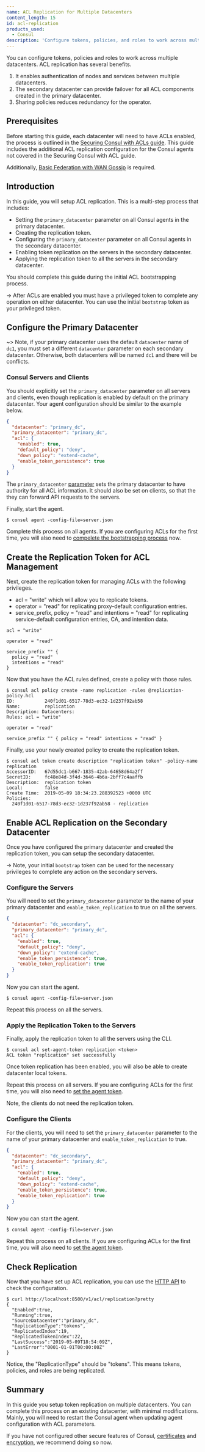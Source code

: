 ```yaml
---
name: ACL Replication for Multiple Datacenters
content_length: 15
id: acl-replication
products_used:
  - Consul
description: 'Configure tokens, policies, and roles to work across multiple datacenters.'
---
```


You can configure tokens, policies and roles to work across multiple datacenters. ACL replication has several benefits.

1. It enables authentication of nodes and services between multiple datacenters.
1. The secondary datacenter can provide failover for all ACL components created in the primary datacenter.
1. Sharing policies reduces redundancy for the operator.

## Prerequisites

Before starting this guide, each datacenter will need to have ACLs enabled, the process is outlined in the [Securing Consul with ACLs
guide](/consul/security-networking/production-acls). This guide includes the additional ACL replication configuration for the Consul
agents not covered in the Securing Consul with ACL guide.

Additionally,
[Basic Federation with WAN Gossip](/consul/security-networking/datacenters) is required.

## Introduction

In this guide, you will setup ACL replication. This is a multi-step process
that includes:

- Setting the `primary_datacenter` parameter on all Consul agents in the primary datacenter.
- Creating the replication token.
- Configuring the `primary_datacenter` parameter on all Consul agents in the secondary datacenter.
- Enabling token replication on the servers in the secondary datacenter.
- Applying the replication token to all the servers in the secondary datacenter.

You should complete this guide during the initial ACL bootstrapping
process.

-> After ACLs are enabled you must have a privileged token to complete any
operation on either datacenter. You can use the initial
`bootstrap` token as your privileged token.

## Configure the Primary Datacenter

~> Note, if your primary datacenter uses the default `datacenter` name of
`dc1`, you must set a different `datacenter` parameter on each secondary datacenter.
Otherwise, both datacenters will be named `dc1` and there will be conflicts.

### Consul Servers and Clients

You should explicitly set the `primary_datacenter` parameter on all servers
and clients, even though replication is enabled by default on the primary
datacenter. Your agent configuration should be similar to the example below.

```json
{
  "datacenter": "primary_dc",
  "primary_datacenter": "primary_dc",
  "acl": {
    "enabled": true,
    "default_policy": "deny",
    "down_policy": "extend-cache",
    "enable_token_persistence": true
  }
}
```

The `primary_datacenter`
[parameter](https://www.consul.io/docs/agent/options.html#primary_datacenter)
sets the primary datacenter to have authority for all ACL information. It
should also be set on clients, so that the they can forward API
requests to the servers.

Finally, start the agent.

```shell
$ consul agent -config-file=server.json
```

Complete this process on all agents. If you are configuring ACLs for the
first time, you will also need to [compelete the bootstrapping process](/consul/security-networking/production-acls) now.

## Create the Replication Token for ACL Management

Next, create the replication token for managing ACLs
with the following privileges.

- acl = "write" which will allow you to replicate tokens.
- operator = "read" for replicating proxy-default configuration entries.
- service_prefix, policy = "read" and intentions = "read" for replicating
  service-default configuration entries, CA, and intention data.

```hcl
acl = "write"

operator = "read"

service_prefix "" {
  policy = "read"
  intentions = "read"
}
```

Now that you have the ACL rules defined, create a policy with those rules.

```shell
$ consul acl policy create -name replication -rules @replication-policy.hcl
ID:           240f1d01-6517-78d3-ec32-1d237f92ab58
Name:         replication
Description: Datacenters:
Rules: acl = "write"

operator = "read"

service_prefix "" { policy = "read" intentions = "read" }
```

Finally, use your newly created policy to create the replication token.

```shell
$ consul acl token create description "replication token" -policy-name replication
AccessorID:   67d55dc1-b667-1835-42ab-64658d64a2ff
SecretID:     fc48e84d-3f4d-3646-4b6a-2bff7c4aaffb
Description:  replication token
Local:        false
Create Time:  2019-05-09 18:34:23.288392523 +0000 UTC
Policies:
  240f1d01-6517-78d3-ec32-1d237f92ab58 - replication
```

## Enable ACL Replication on the Secondary Datacenter

Once you have configured the primary datacenter and created the replication
token, you can setup the secondary datacenter.

-> Note, your initial `bootstrap` token can be used for the necessary
privileges to complete any action on the secondary servers.

### Configure the Servers

You will need to set the `primary_datacenter` parameter to the name of your
primary datacenter and `enable_token_replication` to true on all the servers.

```json
{
  "datacenter": "dc_secondary",
  "primary_datacenter": "primary_dc",
  "acl": {
    "enabled": true,
    "default_policy": "deny",
    "down_policy": "extend-cache",
    "enable_token_persistence": true,
    "enable_token_replication": true
  }
}
```

Now you can start the agent.

```shell
$ consul agent -config-file=server.json
```

Repeat this process on all the servers.

### Apply the Replication Token to the Servers

Finally, apply the replication token to all the servers using the CLI.

```shell
$ consul acl set-agent-token replication <token>
ACL token "replication" set successfully
```

Once token replication has been enabled, you will also be able to create
datacenter local tokens.

Repeat this process on all servers. If you are configuring ACLs for the
first time, you will also need to [set the agent token](/consul/security-networking/production-acls#add-the-token-to-the-agent).

Note, the clients do not need the replication token.

### Configure the Clients

For the clients, you will need to set the `primary_datacenter` parameter to the
name of your primary datacenter and `enable_token_replication` to true.

```json
{
  "datacenter": "dc_secondary",
  "primary_datacenter": "primary_dc",
  "acl": {
    "enabled": true,
    "default_policy": "deny",
    "down_policy": "extend-cache",
    "enable_token_persistence": true,
    "enable_token_replication": true
  }
}
```

Now you can start the agent.

```shell
$ consul agent -config-file=server.json
```

Repeat this process on all clients. If you are configuring ACLs for the
first time, you will also need to [set the agent token](/consul/security-networking/production-acls#add-the-token-to-the-agent).

## Check Replication

Now that you have set up ACL replication, you can use the [HTTP API](https://www.consul.io/api/acl/acl.html#check-acl-replication) to check
the configuration.

```shell
$ curl http://localhost:8500/v1/acl/replication?pretty
{
  "Enabled":true,
  "Running":true,
  "SourceDatacenter":"primary_dc",
  "ReplicationType":"tokens",
  "ReplicatedIndex":19,
  "ReplicatedTokenIndex":22,
  "LastSuccess":"2019-05-09T18:54:09Z",
  "LastError":"0001-01-01T00:00:00Z"
}
```

Notice, the "ReplicationType" should be "tokens". This means tokens, policies,
and roles are being replicated.

## Summary

In this guide you setup token replication on multiple datacenters. You can complete this process on an existing datacenter, with minimal
modifications. Mainly, you will need to restart the Consul agent when updating
agent configuration with ACL parameters.

If you have not configured other secure features of Consul,
[certificates](consul/security-networking/certificates) and
[encryption](consul/security-networking/agent-encryption),
we recommend doing so now.
